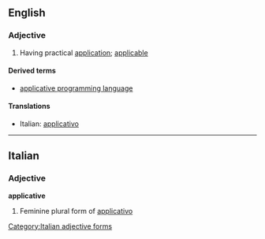 ==English==

===Adjective===
{{en-adj}}

# Having practical [[application]]; [[applicable]]

====Derived terms====
*[[applicative programming language]]

====Translations====
{{top}}
*Italian: [[applicativo]]
{{mid}}

{{bottom}}

----
==Italian==

===Adjective===
'''applicative''' {{f}}

# Feminine plural form of [[applicativo]]
[[Category:Italian adjective forms]]
{{rfc-auto}}